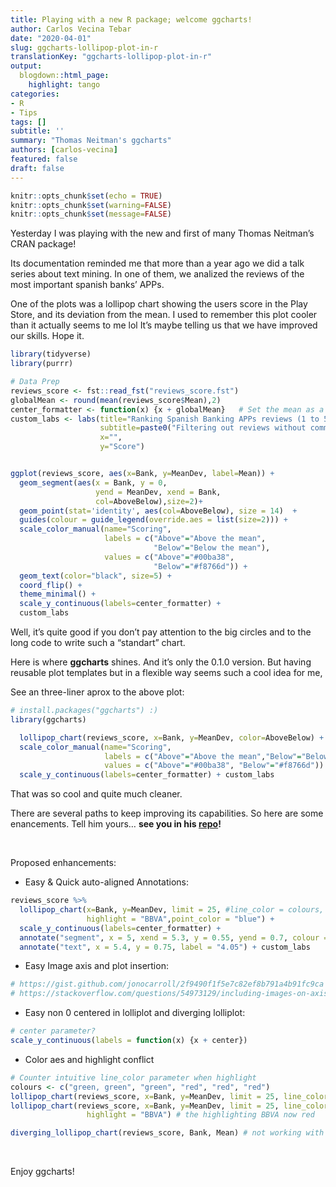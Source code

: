 ```yaml
---
title: Playing with a new R package; welcome ggcharts!
author: Carlos Vecina Tebar
date: "2020-04-01"
slug: ggcharts-lollipop-plot-in-r
translationKey: "ggcharts-lollipop-plot-in-r"
output:
  blogdown::html_page:
    highlight: tango
categories:
- R
- Tips
tags: []
subtitle: ''
summary: "Thomas Neitman's ggcharts"
authors: [carlos-vecina]
featured: false
draft: false
---
```


```r
knitr::opts_chunk$set(echo = TRUE)
knitr::opts_chunk$set(warning=FALSE)
knitr::opts_chunk$set(message=FALSE)
```


Yesterday I was playing with the new and first of many Thomas Neitman's CRAN package!

Its documentation reminded me that more than a year ago we did a talk series about text mining. In one of them, we analized the reviews of the most important spanish banks' APPs.

One of the plots was a lollipop chart showing the users score in the Play Store, and its deviation from the mean. I used to remember this plot cooler than it actually seems to me lol
It's maybe telling us that we have improved our skills. Hope it.

```r
library(tidyverse)
library(purrr)

# Data Prep
reviews_score <- fst::read_fst("reviews_score.fst")
globalMean <- round(mean(reviews_score$Mean),2)
center_formatter <- function(x) {x + globalMean}   # Set the mean as a center
custom_labs <- labs(title="Ranking Spanish Banking APPs reviews (1 to 5 stars) ", 
                    subtitle=paste0("Filtering out reviews without comment. Last week data. The mean score is: ", globalMean), 
                    x="",
                    y="Score")


ggplot(reviews_score, aes(x=Bank, y=MeanDev, label=Mean)) + 
  geom_segment(aes(x = Bank, y = 0,
                   yend = MeanDev, xend = Bank,
                   col=AboveBelow),size=2)+ 
  geom_point(stat='identity', aes(col=AboveBelow), size = 14)  +
  guides(colour = guide_legend(override.aes = list(size=2))) +
  scale_color_manual(name="Scoring", 
                     labels = c("Above"="Above the mean",
                                "Below"="Below the mean"), 
                     values = c("Above"="#00ba38",
                                "Below"="#f8766d")) + 
  geom_text(color="black", size=5) +
  coord_flip() + 
  theme_minimal() +
  scale_y_continuous(labels=center_formatter) +
  custom_labs

```

Well, it's quite good if you don't pay attention to the big circles and to the long code to write such a "standart" chart.

Here is where **ggcharts** shines. And it's only the 0.1.0 version. But having reusable plot templates but in a flexible way seems such a cool idea for me, 

See an three-liner aprox to the above plot:
```r
# install.packages("ggcharts") :)
library(ggcharts)

  lollipop_chart(reviews_score, x=Bank, y=MeanDev, color=AboveBelow) +
  scale_color_manual(name="Scoring", 
                     labels = c("Above"="Above the mean","Below"="Below the mean"), 
                     values = c("Above"="#00ba38", "Below"="#f8766d")) +
  scale_y_continuous(labels=center_formatter) + custom_labs 
```

That was so cool and quite much cleaner.

There are several paths to keep improving its capabilities. So here are some enancements. Tell him yours... **see you in his [repo]()!**

<br>

Proposed enhancements:

- Easy & Quick auto-aligned Annotations:
```r
reviews_score %>% 
  lollipop_chart(x=Bank, y=MeanDev, limit = 25, #line_color = colours,
                 highlight = "BBVA",point_color = "blue") + 
  scale_y_continuous(labels=center_formatter) +
  annotate("segment", x = 5, xend = 5.3, y = 0.55, yend = 0.7, colour = "black") +
  annotate("text", x = 5.4, y = 0.75, label = "4.05") + custom_labs
```

- Easy Image axis and plot insertion:
```r
# https://gist.github.com/jonocarroll/2f9490f1f5e7c82ef8b791a4b91fc9ca
# https://stackoverflow.com/questions/54973129/including-images-on-axis-label-in-an-animated-ggplot2
```

- Easy non 0 centered in lolliplot and diverging lolliplot:
```r
# center parameter?
scale_y_continuous(labels = function(x) {x + center})
```

- Color aes and highlight conflict
```r
# Counter intuitive line_color parameter when highlight
colours <- c("green, green", "green", "red", "red", "red")
lollipop_chart(reviews_score, x=Bank, y=MeanDev, limit = 25, line_color = colours) # BBVA is green
lollipop_chart(reviews_score, x=Bank, y=MeanDev, limit = 25, line_color = colours,
                 highlight = "BBVA") # the highlighting BBVA now red

diverging_lollipop_chart(reviews_score, Bank, Mean) # not working with all positive values (linked with  to center in non 0 value)
```

<br>

Enjoy ggcharts!

<br>
